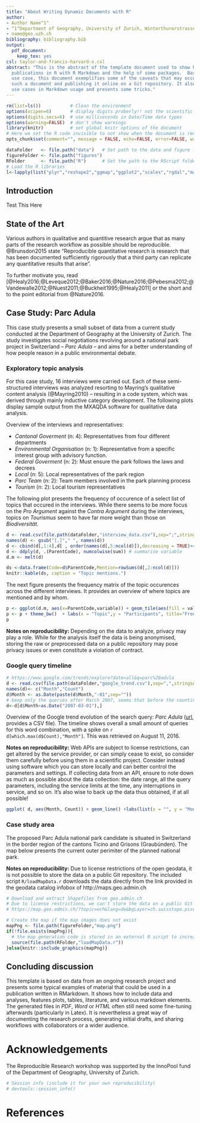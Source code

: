 ```yaml
---
title: "About Writing Dynamic Documents with R"
author:
- Author Name^1^
- ^1^Department of Geography, University of Zurich, Winterthurerstrasse 190, Zurich
- name@geo.uzh.ch
bibliography: bibliography.bib
output:
  pdf_document:
    keep_tex: yes
csl: taylor-and-francis-harvard-x.csl
abstract: "This is the abstract of the template document used to show how to write
  publications in R with R Markdown and the help of some packages.  Based on a concrete
  use case, this document exemplifies some of the caveats that may occur when writing
  such a document and publishing it online on a Git repository. It also presents typical
  use cases in Markdown usage and presents some tricks."
---
```


```r
rm(list=ls())           # Clean the environment
options(scipen=6)       # display digits proberly!! not the scientific version
options(digits.secs=6)  # use milliseconds in Date/Time data types
options(warning=FALSE)  # don't show warnings
library(knitr)          # set global knitr options of the document
# Here we set the R code invisible to not show when the document is rendered
opts_chunk$set(comment="", message = FALSE, echo=FALSE, error=FALSE, warning=FALSE)
```

```r
dataFolder   <- file.path("data")   # Set path to the data and figure folder
figureFolder <- file.path("figures")
RFolder      <- file.path("R")      # Set the path to the RScript folder
# Load the R libraries
l<-lapply(list("plyr","reshape2","ggmap","ggplot2","scales","rgdal","maptools","tools"), require, character.only = TRUE)
```

## Introduction 

Test
This
Here

## State of the Art

Various authors in qualitative and quantitive research argue that as many parts of the research workflow as possible should be reproducible. @Brunsdon2015 state "Reproducible quantitative research is research that has been documented sufficiently rigorously that a third party can replicate any quantitative results that arise". 

To further motivate you, read [@Healy2016;@Leveque2012;@Baker2016;@Nature2016;@Pebesma2012;@Vandewalle2012;@Nuest2011;@Buckheit1995;@Healy2011] or the short and to the point editorial from @Nature2016.

## Case Study: Parc Adula

This case study presents a small subset of data from a current study conducted at the Department of Geography at the University of Zurich. The study investigates social negotiations revolving around a national park project in Switzerland – _Parc Adula_ – and aims for a better understanding of how people reason in a public environmental debate. 

### Exploratory topic analysis

For this case study, 16 interviews were carried out. Each of these semi-structured interviews was analyzed resorting to Mayring's qualitative content analysis (@Mayring2010) – resulting in a code system, which was derived through mainly inductive category development. The following plots display sample output from the MXAQDA software for qualitative data analysis.

Overview of the interviews and representatives:

* _Cantonal Goverment_ (n: 4): Representatives from four different departments
* _Environmental Organisation_ (n: 1): Representative from a specific interest group with advisory function. 
* _Federal Goverment_ (n: 2): Must ensure the park follows the laws and decrees
* _Local_ (n: 5): Local representatives of the park region
* _Parc Team_ (n: 2): Team members involved in the park planning process
* _Tourism_ (n: 2): Local tourism representatives


The following plot presents the frequency of occurence of a select list of topics that occured in the interviews. While there seems to be more focus on the _Pro Argument_ against the _Contra Argument_ during the interviews, topics on _Tourismus_ seem to have far more weight than those on _Biodiversität_.

```r
d <- read.csv(file.path(dataFolder,"interview_data.csv"),sep=";",stringsAsFactors = FALSE)
names(d) <- gsub("[.]"," ", names(d))
d <- cbind(d[,1:4],d[ , order(names(d[,5:ncol(d)]),decreasing = TRUE)+4]) # column order hack
d <- ddply(d, .(ParentCode), numcolwise(sum)) # summarise variable
d.m <- melt(d)
```

```r
ds <-data.frame(Code=d$ParentCode,Mention=rowSums(d[,2:ncol(d)]))
knitr::kable(ds, caption = "Topic mentions.")
```

The next figure presents the frequency matrix of the topic occurences across the different interviews. It provides an overview of where topics are mentioned and by whom.

```r
p <- ggplot(d.m, aes(x=ParentCode,variable)) + geom_tile(aes(fill = value), colour = "white") + scale_fill_gradient(low = "white", high = "steelblue")
p <- p + theme_bw()  + labs(x = "Topic",y = "Participants", title="Frequency of topic occurences") + theme(axis.text.x = element_text(angle = 45, hjust = 0.5, vjust = 0.5, colour = "grey50"))+ scale_x_discrete(expand = c(0, 0))+ guides(fill=guide_legend(title="Topic \nfrequencies"))
p
```

**Notes on reproducibility:** Depending on the data to analyze, privacy may play a role. While for the analysis itself the data is being anonymised, storing the raw or preprocessed data on a public repository may pose privacy issues or even constitute a violation of contract.

### Google query timeline

```r
# https://www.google.com/trends/explore?date=all&q=parc%20adula
d <- read.csv(file.path(dataFolder,"google_trend.csv"),sep=",",stringsAsFactors = FALSE,skip = 2)
names(d)<- c("Month","Count")
d$Month <- as.Date(paste(d$Month,"-01",sep=""))
# keep only the queries after March 2007, seems that before the counting is weird..
d<-d[d$Month>as.Date("2007-03-01"),]
```

Overview of the Google trend evolution of the search query: _Parc Adula_ ([url](https://www.google.com/trends/explore?date=all&q=parc%20adula), provides a CSV file). The timeline shows overall a small amount of queries for this word combination, with a spike on `r d[which.max(d$Count),"Month"]`. This was retrieved on August 11, 2016.


**Notes on reproducibility:** Web APIs are subject to license restrictions, can get altered by the service provider, or can simply cease to exist, so consider them carefully before using them in a scientific project. Consider instead using software which you can store locally and can better control the parameters and settings. If collecting data from an API, ensure to note down as much as possible about the data collection: the date range, all the query parameters, including the service limits at the time, any interruptions in service, and so on. It's also wise to back up the data thus obtained, if at all possible!


```r
ggplot( d, aes(Month, Count)) + geom_line() +labs(list(x = "", y = "Monthly Queries", title ="Google Trend queries for 'Parc Adula'"))+theme_bw()
```


### Case study area

The proposed Parc Adula national park candidate is situated in Switzerland in the border region of the cantons Ticino and Grisons (Graubünden). The map below presents the current outer perimiter of the planned national park.


**Notes on reproducibility:** Due to license restrictions of the open geodata, it is not possible to store the data on a public Git repository. The included script `R/loadMapData.r` downloads the data directly from the link provided in the geodata catalog infobox of http://maps.geo.admin.ch


```r
# Download and extract Shapefiles from geo.admin.ch
# Due to license restrictions, we can't store the data on a public Git repository.
# https://map.geo.admin.ch/?topic=ech&lang=de&bgLayer=ch.swisstopo.pixelkarte-farbe&catalogNodes=458,532,639,653&layers=ch.swisstopo.swissboundaries3d-land-flaeche.fill,ch.swisstopo.swissboundaries3d-kanton-flaeche.fill,ch.bafu.schutzgebiete-paerke_nationaler_bedeutung&X=190000.00&Y=662000.00&zoom=1&layers_opacity=1,1,0.85

# Create the map if the map images does not exist
mapPng <- file.path(figureFolder,"map.png")
if(!file.exists(mapPng)){
  # the map generation code is stored in an external R script to increase the readibility of this Rmd file
  source(file.path(RFolder,"loadMapData.r"))
}else{knitr::include_graphics(mapPng)}
```

## Concluding discussion

This template is based on data from an ongoing research project and presents some typical examples of material that could be used in a publication written in RMarkdown. It shows how to include data and analyses, features plots, tables, literature, and various markdown elements. The generated files in _PDF_, _Word_ or _HTML_ often still need some fine-tuning afterwards (particularly in Latex). It is nevertheless a great way of documenting the research process, generating initial drafts, and sharing workflows with collaborators or a wider audience.

# Acknowledgements

The Reproducible Research workshop was supported by the InnoPool fund of the Department of Geography, University of Zurich.


```r
# Session info (include it for your own reproducibility)
# devtools::session_info()
```

# References


